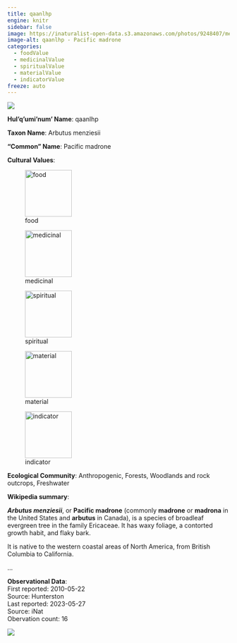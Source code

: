 ```yaml
---
title: qaanlhp
engine: knitr
sidebar: false
image: https://inaturalist-open-data.s3.amazonaws.com/photos/9248407/medium.jpeg
image-alt: qaanlhp - Pacific madrone
categories:
  - foodValue
  - medicinalValue
  - spiritualValue
  - materialValue
  - indicatorValue
freeze: auto
---
```

![](https://inaturalist-open-data.s3.amazonaws.com/photos/9248407/medium.jpeg){fig-alt="qaanlhp - Pacific madrone"}

**Hul'q'umi'num' Name**: qaanlhp



**Taxon Name**: Arbutus menziesii

**"Common" Name**: Pacific madrone

**Cultural Values**:  

::: {layout-nrow=1 style="width:60%"}
![food](/files/food.svg){width=106px}

![medicinal](/files/medicinal.svg){width=106px}

![spiritual](/files/spiritual.svg){width=106px}

![material](/files/material.svg){width=106px}

![indicator](/files/indicator.svg){width=106px}
:::

**Ecological Community**: Anthropogenic, Forests, Woodlands and rock outcrops, Freshwater

**Wikipedia summary**:  
<p class="mw-empty-elt">

</p><p class="mw-empty-elt">
</p>

<p><i><b>Arbutus menziesii</b></i>, or <b>Pacific madrone</b> (commonly <b>madrone</b> or <b>madrona</b> in the United States and <b>arbutus</b> in Canada), is a species of broadleaf evergreen tree in the family Ericaceae. It has waxy foliage, a contorted growth habit, and flaky bark.
</p><p>It is native to the western coastal areas of North America, from British Columbia to California.</p>...

**Observational Data**:   
First reported: 2010-05-22  
Source: Hunterston  
Last reported: 2023-05-27  
Source: iNat  
Obervation count: 16

![](community_dist.png)
